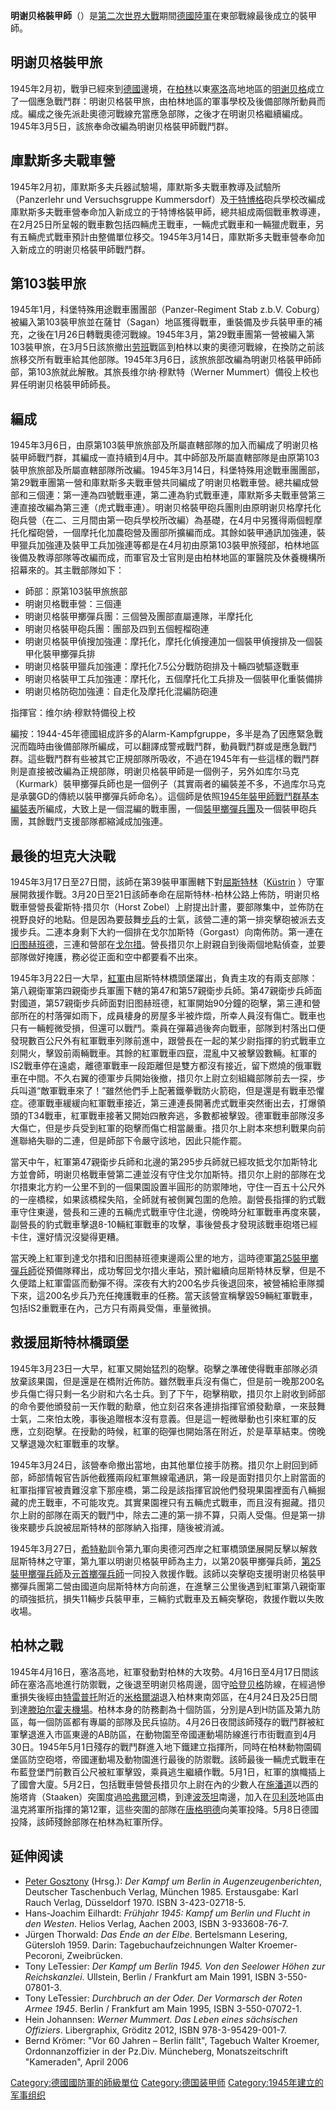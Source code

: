 {{Unreferenced|time=2017-03-29T14:36:54+00:00}}
{{noteTA|G1=德国地名}}
'''明谢贝格裝甲師'''（{{lang-de|Panzer-Division Müncheberg}}）是[[第二次世界大戰|第二次世界大戰]]期間[[德國|德國]][[陸軍|陸軍]]在東部戰線最後成立的裝甲師。

== 明谢贝格裝甲旅 ==
1945年2月初，戰爭已經來到[[德國|德國]]邊境，在[[柏林|柏林]]以東[[塞洛|塞洛]]高地地區的[[明谢贝格|明谢贝格]]成立了一個應急戰鬥群：明谢贝格裝甲旅，由柏林地區的軍事學校及後備部隊所動員而成。編成之後先派赴奧德河戰線充當應急部隊，之後才在明谢贝格繼續編成。1945年3月5日，該旅奉命改編為明谢贝格裝甲師戰鬥群。

== 庫默斯多夫戰車營 ==
1945年2月初，庫默斯多夫兵器試驗場，庫默斯多夫戰車教導及試驗所（Panzerlehr und Versuchsgruppe Kummersdorf）及[[于特博格|于特博格]]砲兵學校改編成庫默斯多夫戰車營奉命加入新成立的于特博格裝甲師，總共組成兩個戰車教導連，在2月25日所呈報的戰車數包括四輛虎王戰車，一輛虎式戰車和一輛獵虎戰車，另有五輛虎式戰車預計由整備單位移交。1945年3月14日，庫默斯多夫戰車營奉命加入新成立的明谢贝格裝甲師戰鬥群。

== 第103裝甲旅 ==
1945年1月，科堡特殊用途戰車團團部（Panzer-Regiment Stab z.b.V. Coburg）被編入第103裝甲旅並在薩甘（Sagan）地區獲得戰車，重裝備及步兵裝甲車的補充，之後在1月26日轉戰奧德河戰線。1945年3月，第29戰車團第一營被編入第103裝甲旅，在3月5日該旅撤出[[盧班|劳班]]戰區到柏林以東的奧德河戰線，在換防之前該旅移交所有戰車給其他部隊。1945年3月6日，該旅旅部改編為明谢贝格裝甲師師部，第103旅就此解散。其旅長维尔纳·穆默特（Werner Mummert）備役上校也昇任明谢贝格裝甲師師長。
 
== 編成 ==
1945年3月6日，由原第103裝甲旅旅部及所屬直轄部隊的加入而編成了明谢贝格裝甲師戰鬥群，其編成一直持續到4月中。其中師部及所屬直轄部隊是由原第103裝甲旅旅部及所屬直轄部隊所改編。1945年3月14日，科堡特殊用途戰車團團部，第29戰車團第一營和庫默斯多夫戰車營共同編成了明谢贝格戰車營。總共編成營部和三個連：第一連為四號戰車連，第二連為豹式戰車連，庫默斯多夫戰車營第三連直接改編為第三連（虎式戰車連）。明谢贝格裝甲砲兵團則由原明谢贝格摩托化砲兵營（在二、三月間由第一砲兵學校所改編）為基礎，在4月中另獲得兩個輕摩托化榴砲營，一個摩托化加農砲營及團部所擴編而成。其餘如裝甲通訊加強連，裝甲獵兵加強連及裝甲工兵加強連等都是在4月初由原第103裝甲旅殘部，柏林地區後備及教導部隊等改編而成，而軍官及士官則是由柏林地區的軍醫院及休養機構所招幕來的。其主戰部隊如下： 

*師部：原第103裝甲旅旅部 
*明谢贝格戰車營：三個連
*明谢贝格裝甲擲彈兵團：三個營及團部直屬連隊，半摩托化 
*明谢贝格裝甲砲兵團：團部及四到五個輕榴砲連
*明谢贝格裝甲偵搜加強連：摩托化，摩托化偵搜連加一個裝甲偵搜排及一個裝甲化裝甲擲彈兵排
*明谢贝格裝甲獵兵加強連：摩托化7.5公分戰防砲排及十輛四號驅逐戰車 
*明谢贝格裝甲工兵加強連：摩托化，五個摩托化工兵排及一個裝甲化重裝備排 
*明谢贝格防砲加強連：自走化及摩托化混編防砲連

指揮官：维尔纳·穆默特備役上校 

編按：1944-45年德國組成許多的Alarm-Kampfgruppe，多半是為了因應緊急戰況而臨時由後備部隊所編成，可以翻譯成警戒戰鬥群，動員戰鬥群或是應急戰鬥群。這些戰鬥群有些被其它正規部隊所吸收，不過在1945年有一些這樣的戰鬥群則是直接被改編為正規部隊，明谢贝格裝甲師是一個例子，另外如库尔马克（Kurmark）裝甲擲彈兵師也是一個例子（其實兩者的編裝差不多，不過库尔马克是承襲GD的傳統以裝甲擲彈兵師命名）。這個師是依照[[1945年裝甲師戰鬥群基本編裝表|1945年裝甲師戰鬥群基本編裝表]]所編成，大致上是一個混編的戰車團，一個[[裝甲擲彈兵團|裝甲擲彈兵團]]及一個裝甲砲兵團，其餘戰鬥支援部隊都縮減成加強連。

== 最後的坦克大決戰 ==
1945年3月17日至27日間，該師在第39裝甲軍團轄下對[[奥得河畔科斯琴|屈斯特林]]（[http://de.wikipedia.org/wiki/K%C3%BCstrin Küstrin] {{Wayback|url=http://de.wikipedia.org/wiki/K%C3%BCstrin |date=20210126133445 }}）守軍展開救援作戰。3月20日至21日該師奉命在屈斯特林-柏林公路上佈防，明谢贝格戰車營營長霍斯特·措贝尔（Horst Zobel）上尉提出計畫，要部隊集中，並佈防在視野良好的地點。但是因為要鼓舞[[步兵|步兵]]的士氣，該營二連的第一排突擊砲被派去支援步兵。二連本身剩下大約一個排在戈尔加斯特（Gorgast）向南佈防。第一連在[[旧图赫班德|旧图赫班德]]，三連和營部在[[戈尔措|戈尔措]]。營長措贝尔上尉親自到後兩個地點偵查，並要部隊做好掩護，務必從正面和空中都要看不出來。

1945年3月22日一大早，[[苏联红军|紅軍]]由屈斯特林橋頭堡躍出，負責主攻的有兩支部隊：第八親衛軍第四親衛步兵軍團下轄的第47和第57親衛步兵師。第47親衛步兵師面對國道，第57親衛步兵師面對旧图赫班德，紅軍開始90分鐘的砲擊，第三連和營部所在的村落彈如雨下，成員棲身的房屋多半被炸燬，所幸人員沒有傷亡。戰車也只有一輛輕微受損，但還可以戰鬥。乘員在彈幕過後奔向戰車，部隊到村落出口便發現數百公尺外有紅軍戰車列隊前進中，跟營長在一起的某少尉指揮的豹式戰車立刻開火，擊毀前兩輛戰車。其餘的紅軍戰車四竄，混亂中又被擊毀數輛。紅軍的IS2戰車停在遠處，離德軍戰車一段距離但是雙方都沒有接近，留下燃燒的俄軍戰車在中間。不久右翼的德軍步兵開始後撤，措贝尔上尉立刻組織部隊前去一探，步兵叫道“敵軍戰車來了！”雖然他們手上配著鐵拳戰防火箭砲，但是還是有戰車恐懼症。德軍戰車緩緩向紅軍戰車接近，第三連連長開著虎式戰車突然衝出去，打爆領頭的T34戰車，紅軍戰車接著又開始四散奔逃，多數都被擊毀。德軍戰車部隊沒多大傷亡，但是步兵受到紅軍的砲擊而傷亡相當嚴重。措贝尔上尉本來想利戰果向前進聯絡失聯的二連，但是師部下令嚴守該地，因此只能作罷。

當天中午，紅軍第47親衛步兵師和北邊的第295步兵師就已經攻抵戈尔加斯特北方並會師，明谢贝格戰車營第二連並沒有守住戈尔加斯特。措贝尔上尉的部隊在戈尔措東北方約一公里不到的一個果園設置半圓形的防禦陣地，守住一百五十公尺外的一座橋樑，如果該橋樑失陷，全師就有被側翼包圍的危險。副營長指揮的豹式戰車守住東邊，營長和三連的五輛虎式戰車守住北邊，傍晚時分紅軍戰車再度來襲，副營長的豹式戰車擊退8-10輛紅軍戰車的攻擊，事後營長才發現該戰車砲塔已經卡住，還好情況沒變得更糟。

當天晚上紅軍到達戈尔措和旧图赫班德東邊兩公里的地方，這時德軍[[第25裝甲擲彈兵師|第25裝甲擲彈兵師]]從預備隊釋出，成功奪回戈尔措火車站，預計繼續向屈斯特林反擊，但是不久便踏上紅軍雷區而動彈不得。深夜有大約200名步兵後退回來，被營補給車隊攔下來，這200名步兵乃充任掩護戰車的任務。當天該營宣稱擊毀59輛紅軍戰車，包括IS2重戰車在內，己方只有兩員受傷，車量微損。 

== 救援屈斯特林橋頭堡 ==
1945年3月23日一大早，紅軍又開始猛烈的砲擊。砲擊之準確使得戰車部隊必須放棄該果園，但是還是在橋附近佈防。雖然戰車兵沒有傷亡，但是前一晚那200名步兵傷亡得只剩一名少尉和六名士兵。到了下午，砲擊稍歇，措贝尔上尉收到師部的命令要他頒發前一天作戰的勳章，他立刻召來各連排指揮官頒發勳章，一來鼓舞士氣，二來怕太晚，事後追贈根本沒有意義。但是這一輕微舉動也引來紅軍的反應，立刻砲擊。在授勳的時候，紅軍的砲彈也開始落在附近，於是草草結束。傍晚又擊退幾次紅軍戰車的攻擊。 

1945年3月24日，該營奉命撤出當地，由其他單位接手防務。措贝尔上尉回到師部，師部情報官告訴他截獲兩段紅軍無線電通訊，第一段是面對措贝尔上尉當面的紅軍指揮官被責難沒拿下那座橋，第二段是該指揮官說他們發現果園裡面有八輛掘藏的虎王戰車，不可能攻克。其實果園裡只有五輛虎式戰車，而且沒有掘藏。措贝尔上尉的部隊在兩天的戰鬥中，除去二連的第一排不算，只兩人受傷。但是第一排後來聽步兵說被屈斯特林的部隊納入指揮，隨後被消滅。

1945年3月27日，[[希特勒|希特勒]]訓令第九軍向奧德河西岸之紅軍橋頭堡展開反擊以解救屈斯特林之守軍，第九軍以明谢贝格裝甲師為主力，以第20裝甲擲彈兵師，[[第25裝甲擲彈兵師|第25裝甲擲彈兵師]]及[[元首擲彈兵師|元首擲彈兵師]]一同投入救援作戰。該師以突擊砲支援明谢贝格裝甲擲彈兵團第二營由國道向屈斯特林方向前進，在進擊三公里後遇到紅軍第八親衛軍的頑強抵抗，損失11輛步兵裝甲車，三輛豹式戰車及五輛突擊砲，救援作戰以失敗收場。

== 柏林之戰 ==
1945年4月16日，塞洛高地，紅軍發動對柏林的大攻勢。4月16日至4月17日間該師在塞洛高地進行防禦戰，之後退至明谢贝格周邊，固守[[讷尔滕-哈登贝格|哈登贝格]]防線，在經過慘重損失後經由[[特雷普托|特雷普托]]附近的[[米格爾湖|米格爾湖]]退入柏林東南郊區，在4月24日及25日間到達[[柏林-滕珀尔霍夫机场|滕珀尔霍夫機場]]。柏林本身的防務劃為十個防區，分別是A到H防區及第九防區，每一個防區都有專屬的部隊及民兵協防。4月26日夜間該師殘存的戰鬥群被紅軍擊退進入市區東邊的AB防區，在動物園至帝國運動場防線進行市街戰直到4月30日。1945年5月1日殘存的戰鬥群進入地下鐵建立指揮所，同時在柏林動物園碉堡區防空砲塔，帝國運動場及動物園進行最後的防禦戰。該師最後一輛虎式戰車在布藍登堡門前數百公尺被紅軍擊毀，乘員逃生繼續作戰。5月1日，紅軍的旗幟插上了國會大廈。5月2日，包括戰車營營長措贝尔上尉在內的少數人在[[施潘道|施潘道]]以西的施塔肯（Staaken）突圍度過[[哈弗爾河|哈弗爾河]]橋，到達[[波茨坦|波茨坦]]南邊，加入在[[贝利茨|贝利茨]]地區由溫克將軍所指揮的第12軍，這些突圍的部隊在[[唐格明德|唐格明德]]向美軍投降。5月8日德國投降，該師殘餘部隊在柏林為紅軍所俘。 

==延伸阅读==
* [[Peter_Gosztony|Peter Gosztony]] (Hrsg.): ''Der Kampf um Berlin in Augenzeugenberichten'', Deutscher Taschenbuch Verlag, München 1985. Erstausgabe: Karl Rauch Verlag, Düsseldorf 1970. ISBN 3-423-02718-5.
* Hans-Joachim Eilhardt: ''Frühjahr 1945: Kampf um Berlin und Flucht in den Westen''. Helios Verlag, Aachen 2003, ISBN 3-933608-76-7.
* Jürgen Thorwald: ''Das Ende an der Elbe''. Bertelsmann Lesering, Gütersloh 1959. Darin: Tagebuchaufzeichnungen Walter Kroemer-Pecoroni, Zweibrücken.
* Tony LeTessier: ''Der Kampf um Berlin 1945. Von den Seelower Höhen zur Reichskanzlei''. Ullstein, Berlin / Frankfurt am Main 1991, ISBN 3-550-07801-3.
* Tony LeTessier: ''Durchbruch an der Oder. Der Vormarsch der Roten Armee 1945''. Berlin / Frankfurt am Main 1995, ISBN 3-550-07072-1.
* Hein Johannsen: ''Werner Mummert. Das Leben eines sächsischen Offiziers''. Libergraphix, Gröditz 2012, ISBN 978-3-95429-001-7.
* Bernd Krömer: "Vor 60 Jahren – Berlin fällt", Tagebuch Walter Kroemer, Ordonnanzoffizier in der Pz.Div. Müncheberg, Monatszeitschrift "Kameraden", April 2006

{{德國國防軍裝甲師}}

[[Category:德國國防軍的師級單位|Category:德國國防軍的師級單位]]
[[Category:德国装甲师|Category:德国装甲师]]
[[Category:1945年建立的军事组织|Category:1945年建立的军事组织]]